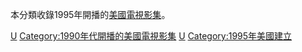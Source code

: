 本分類收錄1995年開播的[[美國|美國]][[電視影集|電視影集]]。

{{year by category
|m=1
|c=9
|d=9
|y=5
|cat=開播的美國電視影集
|sortkey=美國電視
|parent=各年開播的美國電視影集
|subcat=1995年美國電視
}}

[[Category:1995年開播的電視劇|U]]
[[Category:1990年代開播的美國電視影集|Category:1990年代開播的美國電視影集]]
[[Category:1995年電視劇集|U]]
[[Category:1995年美國建立|Category:1995年美國建立]]